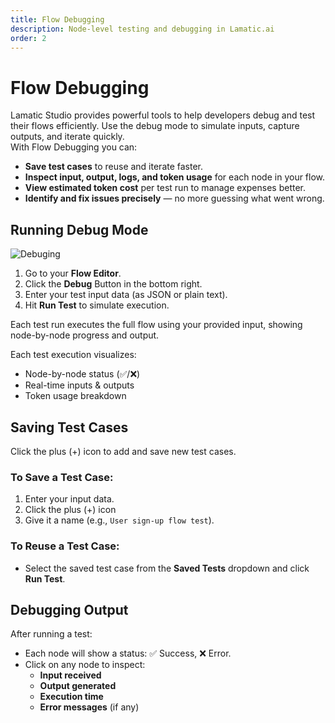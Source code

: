 ```yaml
---
title: Flow Debugging
description: Node-level testing and debugging in Lamatic.ai
order: 2
---
```


# Flow Debugging
Lamatic Studio provides powerful tools to help developers debug and test their flows efficiently. Use the debug mode to simulate inputs, capture outputs, and iterate quickly.
<br/>
With Flow Debugging you can:
- **Save test cases** to reuse and iterate faster.
- **Inspect input, output, logs, and token usage** for each node in your flow.
- **View estimated token cost** per test run to manage expenses better.
- **Identify and fix issues precisely** — no more guessing what went wrong.

## Running Debug Mode
![Debuging](./img/debug.gif)

1. Go to your **Flow Editor**.
2. Click the **Debug** Button in the bottom right.
3. Enter your test input data (as JSON or plain text).
4. Hit **Run Test** to simulate execution.

<Callout emoji="💡">
Each test run executes the full flow using your provided input, showing node-by-node progress and output.
</Callout>

Each test execution visualizes:

- Node-by-node status (✅/❌)
- Real-time inputs & outputs
- Token usage breakdown

## Saving Test Cases

Click the plus (+) icon to add and save new test cases.

### To Save a Test Case:

1. Enter your input data.
2. Click the plus (+) icon
3. Give it a name (e.g., `User sign-up flow test`).

### To Reuse a Test Case:

- Select the saved test case from the **Saved Tests** dropdown and click **Run Test**.

## Debugging Output

After running a test:

- Each node will show a status: ✅ Success, ❌ Error.
- Click on any node to inspect:
  - **Input received**
  - **Output generated**
  - **Execution time**
  - **Error messages** (if any)
